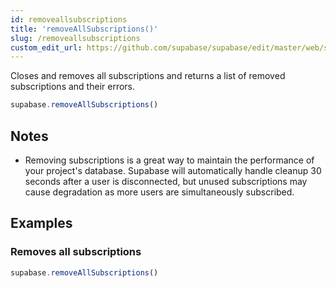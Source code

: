 ```yaml
---
id: removeallsubscriptions
title: 'removeAllSubscriptions()'
slug: /removeallsubscriptions
custom_edit_url: https://github.com/supabase/supabase/edit/master/web/spec/supabase_js_v2_ref.yml
---
```



Closes and removes all subscriptions and returns a list of removed
subscriptions and their errors.

```js
supabase.removeAllSubscriptions()
```

## Notes

- Removing subscriptions is a great way to maintain the performance of your project's database. Supabase will automatically handle cleanup 30 seconds after a user is disconnected, but unused subscriptions may cause degradation as more users are simultaneously subscribed.

## Examples

### Removes all subscriptions

```js
supabase.removeAllSubscriptions()
```
